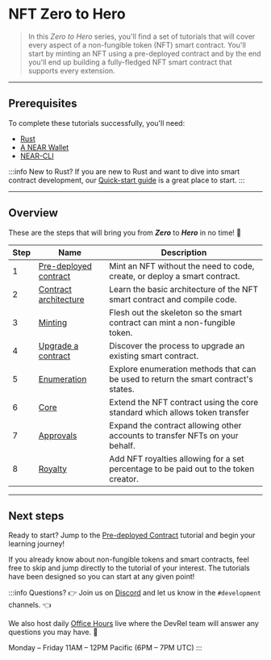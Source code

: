 # NFT Zero to Hero

> In this _Zero to Hero_ series, you'll find a set of tutorials that will cover every aspect of a non-fungible token (NFT) smart contract.
> You'll start by minting an NFT using a pre-deployed contract and by the end you'll end up building a fully-fledged NFT smart contract that supports every extension.

---

## Prerequisites

To complete these tutorials successfully, you'll need:

- [Rust](/docs/develop/contracts/rust/intro#installing-the-rust-toolchain)
- [A NEAR Wallet](#near-account)
- [NEAR-CLI](/docs/tools/near-cli#setup)

:::info New to Rust?
If you are new to Rust and want to dive into smart contract development, our [Quick-start guide](/docs/develop/contracts/rust/intro) is a great place to start.
:::

---

## Overview

These are the steps that will bring you from **_Zero_** to **_Hero_** in no time! 💪

| Step | Name                                                                         | Description                                                                          |
| ---- | ---------------------------------------------------------------------------- | ------------------------------------------------------------------------------------ |
| 1    | [Pre-deployed contract](/docs/tutorials/contracts/nfts/predeployed-contract) | Mint an NFT without the need to code, create, or deploy a smart contract.            |
| 2    | [Contract architecture](/docs/tutorials/contracts/nfts/skeleton)             | Learn the basic architecture of the NFT smart contract and compile code.             |
| 3    | [Minting](/docs/tutorials/contracts/nfts/minting)                            | Flesh out the skeleton so the smart contract can mint a non-fungible token.          |
| 4    | [Upgrade a contract](/docs/tutorials/contracts/nfts/upgrade-contract)        | Discover the process to upgrade an existing smart contract.                          |
| 5    | [Enumeration](/docs/tutorials/contracts/nfts/enumeration)                    | Explore enumeration methods that can be used to return the smart contract's states.  |
| 6    | [Core](/docs/tutorials/contracts/nfts/core)                                  | Extend the NFT contract using the core standard which allows token transfer          |
| 7    | [Approvals](/docs/tutorials/contracts/nfts/approvals)                        | Expand the contract allowing other accounts to transfer NFTs on your behalf.         |
| 8    | [Royalty](/docs/tutorials/contracts/nfts/royalty)                            | Add NFT royalties allowing for a set percentage to be paid out to the token creator. |

<!--
1. [Events](/docs/tutorials/contracts/nfts/events): in this tutorial you'll explore the events extension, allowing the contract to react on certain events.
1. [Marketplace](/docs/tutorials/contracts/nfts/marketplace): in the last tutorial you'll be exploring some key aspects of the marketplace contract.
-->

---

## Next steps

Ready to start? Jump to the [Pre-deployed Contract](/docs/tutorials/contracts/nfts/predeployed-contract) tutorial and begin your learning journey!

If you already know about non-fungible tokens and smart contracts, feel free to skip and jump directly to the tutorial of your interest. The tutorials have been designed so you can start at any given point!

:::info Questions?
👉  Join us on [Discord](https://near.chat/) and let us know in the `#development` channels. 👈

We also host daily [Office Hours](https://near.org/office-hours/) live where the DevRel team will answer any questions you may have. 🤔

Monday – Friday 11AM – 12PM Pacific (6PM – 7PM UTC)
:::
